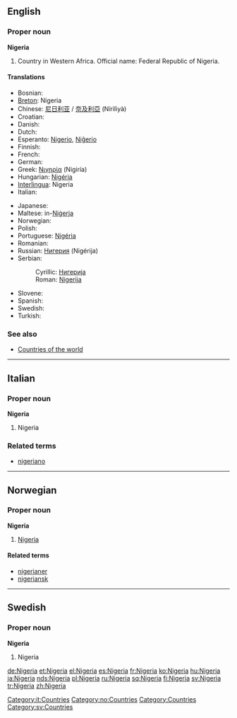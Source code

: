==English==
{{wikipedia}}

===Proper noun===
'''Nigeria'''

# Country in Western Africa. Official name: Federal Republic of Nigeria.

====Translations====
{{top}}
*Bosnian: {{t-|bs|Nigerija|f}}
*[[Breton]]: Nigeria
*Chinese: [[尼日利亚]] / [[奈及利亞]] (Nírìlìyà)
*Croatian: {{t-|hr|Nigerija|f}}
* Danish: {{t-|da|Nigeria}}
* Dutch: {{t-|nl|Nigeria}}
*Esperanto: [[Nigerio]], [[Niĝerio]]
* Finnish: {{t+|fi|Nigeria}}
* French: {{t+|fr|Nigeria|m}}
* German: {{t+|de|Nigeria}}
*Greek: [[Νιγηρία]] (Nigiría) {{f}}
*Hungarian: [[Nigéria]]
*[[Interlingua]]: Nigeria
* Italian: {{t-|it|Nigeria|f}}
{{mid}}
* Japanese: {{t-|ja|ナイジェリア|tr=Naijeria}}
*Maltese: in-[[Niġerja]]
* Norwegian: {{t-|no|Nigeria}}
* Polish: {{t+|pl|Nigeria|f}}
*Portuguese: [[Nigéria]] {{f}}
* Romanian: {{t-|ro|Nigeria|f}}
*Russian: [[Нигерия]] (Nigérija) {{f}}
*Serbian:
*:Cyrillic: [[Нигерија#Serbian|Нигерија]] {{f}}
*:Roman: [[Nigerija#Serbian|Nigerija]] {{f}}
* Slovene: {{t-|sl|Nigerija|f}}
* Spanish: {{t+|es|Nigeria|f}}
* Swedish: {{t+|sv|Nigeria}}
* Turkish: {{t+|tr|Nijerya}}
{{bottom}}

===See also===
*[[Countries of the world]]

----

==Italian==

===Proper noun===
'''Nigeria''' {{f}}

# Nigeria

===Related terms===
*[[nigeriano]]

[[Category:it:Countries]]

----

==Norwegian==

===Proper noun===
'''Nigeria'''

# [[#English|Nigeria]]

====Related terms====
*[[nigerianer]]
*[[nigeriansk]]

[[Category:no:Countries]]

----

==Swedish==

===Proper noun===
'''Nigeria'''

# Nigeria

[[Category:Countries]]
[[Category:sv:Countries]]

[[de:Nigeria]]
[[et:Nigeria]]
[[el:Nigeria]]
[[es:Nigeria]]
[[fr:Nigeria]]
[[ko:Nigeria]]
[[hu:Nigeria]]
[[ja:Nigeria]]
[[nds:Nigeria]]
[[pl:Nigeria]]
[[ru:Nigeria]]
[[sq:Nigeria]]
[[fi:Nigeria]]
[[sv:Nigeria]]
[[tr:Nigeria]]
[[zh:Nigeria]]